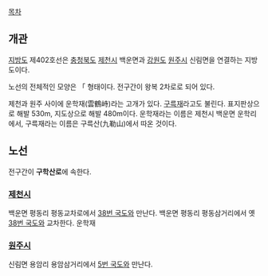 [[목차]]
== 개관 ==
[[지방도]] 제402호선은 [[충청북도]] [[제천시]] 백운면과 [[강원도]] [[원주시]] 신림면을 연결하는 지방도이다.

노선의 전체적인 모양은 「 형태이다. 전구간이 왕복 2차로로 되어 있다.

제천과 원주 사이에 운학재(雲鶴峙)라는 고개가 있다. [http://jecheon.grandculture.net/Contents/Index?contents_id=GC03300120 구륵재]라고도 불린다. 표지판상으로 해발 530m, 지도상으로 해발 480m이다.
운학재라는 이름은 제천시 백운면 운학리에서, 구륵재라는 이름은 구륵산(九勒山)에서 따온 것이다.

== 노선 ==
전구간이 '''구학산로'''에 속한다.
=== [[제천시]] ===
백운면 평동리 평동교차로에서 [[38번 국도]]와 만난다.
백운면 평동리 평동삼거리에서 옛 [[38번 국도]]와 교차한다.
운학재
=== [[원주시]] ===
신림면 용암리 용암삼거리에서 [[5번 국도]]와 만난다.
